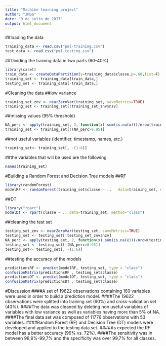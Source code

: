 ---
title: "Machine learning project"
author: "JMSG"
date: "9 de julio de 2017"
output: html_document
---
##loading the data
```{r}
training_data <- read.csv("pml-training.csv")
test_data <- read.csv("pml-testing.csv")
```

##Dividing the training data in two parts (60-40%)
```{r}
library(caret)
train_data <- createDataPartition(y=training_data$classe,p=.60,list=F)
training_set <- training_data[train_data,]
testing_set <- training_data[-train_data,]
```

#Cleaning the data
##low variance
```{r}
training_set_znv <- nearZeroVar(training_set, saveMetrics=TRUE)
training_set <- training_set[!training_set_znv$nzv]
```

##missing values (95% threshold)
```{r}
NA_perc <- apply(training_set, 2, function(x) sum(is.na(x)))/nrow(training_set)
training_set <- training_set[!(NA_perc>0.95)]
```

##not useful variables (identifier, timestamp, names, etc.)
```{r}
training_set<- training_set[, -(1:6)]
```

##the variables that will be used are the following
```{r}
names(training_set)
```

#Building a Random Forest and Decision Tree models
##RF
```{r}
library(randomForest)
modelRF <- randomForest(training_set$classe ~ .,   data=training_set, do.trace=F)
```

##DT
```{r}
library("rpart")
modelDT <- rpart(classe ~ ., data=training_set, method="class")
```

##cleaning the test set
```{r}
testing_set_znv <- nearZeroVar(testing_set, saveMetrics=TRUE)
testing_set <- testing_set[!testing_set_znv$nzv]
NA_perc <- apply(testing_set, 2, function(x) sum(is.na(x)))/nrow(testing_set)
testing_set <- testing_set[!(NA_perc>0.95)]
testing_set<- testing_set[, -(1:6)]
```

##testing the accuracy of the models
```{r}
predictionsRF <- predict(modelRF, testing_set, type = "class")
confusionMatrix(predictionsRF , testing_set$classe)
predictionsDT <- predict(modelDT, testing_set, type = "class")
confusionMatrix(predictionsDT , testing_set$classe)
```

#Discussion
####A set of 19622 observations containing 160 variables were used in order to build a prediction model.
####The 19622 observations were splitted into training set (60%) and cross-validation set (40%).
####The data was cleaned by deleting non useful variables of variables with low variance as well as variables having more than 5% of NA.
####The final data set was composed of 11776 observations with 53 variables.
####Random Forest (RF) and Decision Tree (DT) models were developed and applied to the testing data set. 
####As expected the RF model has a better accuracy (99% vs. 72%). 
####The sensitivity was in between 98,9%-99,7% and the specificity was over 99,7% for all classes.
